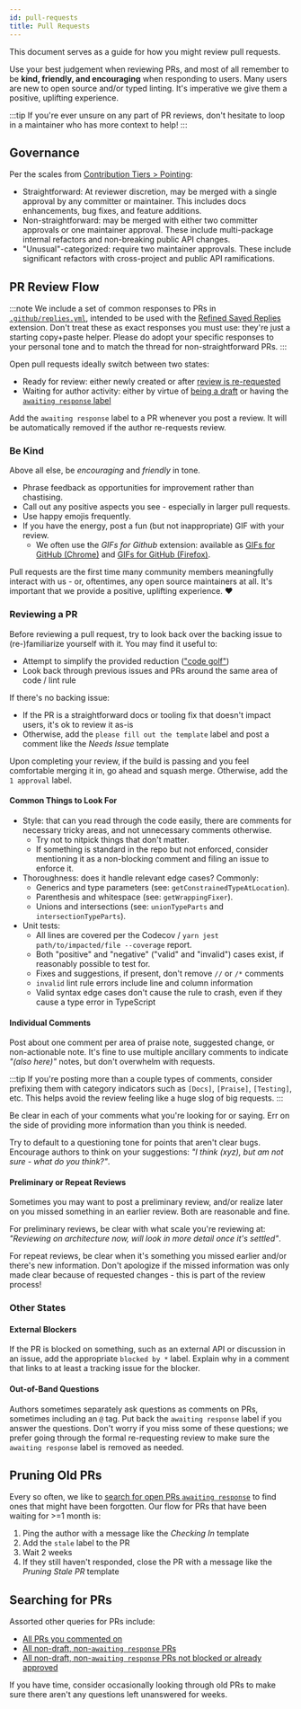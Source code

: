 ```yaml
---
id: pull-requests
title: Pull Requests
---
```


This document serves as a guide for how you might review pull requests.

Use your best judgement when reviewing PRs, and most of all remember to be **kind, friendly, and encouraging** when responding to users.
Many users are new to open source and/or typed linting.
It's imperative we give them a positive, uplifting experience.

:::tip
If you're ever unsure on any part of PR reviews, don't hesitate to loop in a maintainer who has more context to help!
:::

## Governance

Per the scales from [Contribution Tiers > Pointing](./Contributor_Tiers.mdx#pointing):

- Straightforward: At reviewer discretion, may be merged with a single approval by any committer or maintainer.
  This includes docs enhancements, bug fixes, and feature additions.
- Non-straightforward: may be merged with either two committer approvals or one maintainer approval.
  These include multi-package internal refactors and non-breaking public API changes.
- "Unusual"-categorized: require two maintainer approvals.
  These include significant refactors with cross-project and public API ramifications.

## PR Review Flow

:::note
We include a set of common responses to PRs in [`.github/replies.yml`](https://github.com/typescript-eslint/typescript-eslint/blob/main/.github/replies.yml), intended to be used with the [Refined Saved Replies](https://github.com/JoshuaKGoldberg/refined-saved-replies) extension.
Don't treat these as exact responses you must use: they're just a starting copy+paste helper.
Please do adopt your specific responses to your personal tone and to match the thread for non-straightforward PRs.
:::

Open pull requests ideally switch between two states:

- Ready for review: either newly created or after [review is re-requested](https://docs.github.com/en/pull-requests/collaborating-with-pull-requests/reviewing-changes-in-pull-requests/about-pull-request-reviews#re-requesting-a-review)
- Waiting for author activity: either by virtue of [being a draft](https://docs.github.com/en/pull-requests/collaborating-with-pull-requests/proposing-changes-to-your-work-with-pull-requests/about-pull-requests#draft-pull-requests) or having the [`awaiting response` label](https://github.com/typescript-eslint/typescript-eslint/pulls?q=is%3Apr+is%3Aopen+label%3A%22awaiting+response%22)

Add the `awaiting response` label to a PR whenever you post a review.
It will be automatically removed if the author re-requests review.

### Be Kind

Above all else, be _encouraging_ and _friendly_ in tone.

- Phrase feedback as opportunities for improvement rather than chastising.
- Call out any positive aspects you see - especially in larger pull requests.
- Use happy emojis frequently.
- If you have the energy, post a fun (but not inappropriate) GIF with your review.
  - We often use the _GIFs for Github_ extension: available as [GIFs for GitHub (Chrome)](https://chrome.google.com/webstore/detail/gifs-for-github/dkgjnpbipbdaoaadbdhpiokaemhlphep) and [GIFs for GitHub (Firefox)](https://addons.mozilla.org/en-US/firefox/addon/gifs-for-github).

Pull requests are the first time many community members meaningfully interact with us - or, oftentimes, any open source maintainers at all.
It's important that we provide a positive, uplifting experience. ❤️

### Reviewing a PR

Before reviewing a pull request, try to look back over the backing issue to (re-)familiarize yourself with it.
You may find it useful to:

- Attempt to simplify the provided reduction (["code golf"](https://en.wikipedia.org/wiki/Code_golf))
- Look back through previous issues and PRs around the same area of code / lint rule

If there's no backing issue:

- If the PR is a straightforward docs or tooling fix that doesn't impact users, it's ok to review it as-is
- Otherwise, add the `please fill out the template` label and post a comment like the _Needs Issue_ template

Upon completing your review, if the build is passing and you feel comfortable merging it in, go ahead and squash merge.
Otherwise, add the `1 approval` label.

#### Common Things to Look For

- Style: that can you read through the code easily, there are comments for necessary tricky areas, and not unnecessary comments otherwise.
  - Try not to nitpick things that don't matter.
  - If something is standard in the repo but not enforced, consider mentioning it as a non-blocking comment and filing an issue to enforce it.
- Thoroughness: does it handle relevant edge cases? Commonly:
  - Generics and type parameters (see: `getConstrainedTypeAtLocation`).
  - Parenthesis and whitespace (see: `getWrappingFixer`).
  - Unions and intersections (see: `unionTypeParts` and `intersectionTypeParts`).
- Unit tests:
  - All lines are covered per the Codecov / `yarn jest path/to/impacted/file --coverage` report.
  - Both "positive" and "negative" ("valid" and "invalid") cases exist, if reasonably possible to test for.
  - Fixes and suggestions, if present, don't remove `//` or `/*` comments
  - `invalid` lint rule errors include line and column information
  - Valid syntax edge cases don't cause the rule to crash, even if they cause a type error in TypeScript

#### Individual Comments

Post about one comment per area of praise note, suggested change, or non-actionable note.
It's fine to use multiple ancillary comments to indicate _"(also here)"_ notes, but don't overwhelm with requests.

:::tip
If you're posting more than a couple types of comments, consider prefixing them with category indicators such as `[Docs]`, `[Praise]`, `[Testing]`, etc.
This helps avoid the review feeling like a huge slog of big requests.
:::

Be clear in each of your comments what you're looking for or saying.
Err on the side of providing more information than you think is needed.

Try to default to a questioning tone for points that aren't clear bugs.
Encourage authors to think on your suggestions: _"I think (xyz), but am not sure - what do you think?"_.

#### Preliminary or Repeat Reviews

Sometimes you may want to post a preliminary review, and/or realize later on you missed something in an earlier review.
Both are reasonable and fine.

For preliminary reviews, be clear with what scale you're reviewing at: _"Reviewing on architecture now, will look in more detail once it's settled"_.

For repeat reviews, be clear when it's something you missed earlier and/or there's new information.
Don't apologize if the missed information was only made clear because of requested changes - this is part of the review process!

### Other States

#### External Blockers

If the PR is blocked on something, such as an external API or discussion in an issue, add the appropriate `blocked by *` label.
Explain why in a comment that links to at least a tracking issue for the blocker.

#### Out-of-Band Questions

Authors sometimes separately ask questions as comments on PRs, sometimes including an `@` tag.
Put back the `awaiting response` label if you answer the questions.
Don't worry if you miss some of these questions; we prefer going through the formal re-requesting review to make sure the `awaiting response` label is removed as needed.

## Pruning Old PRs

Every so often, we like to [search for open PRs `awaiting response`](https://github.com/typescript-eslint/typescript-eslint/pulls?q=is%3Aopen+is%3Apr+label%3A%22awaiting+response%22) to find ones that might have been forgotten.
Our flow for PRs that have been waiting for >=1 month is:

1. Ping the author with a message like the _Checking In_ template
2. Add the `stale` label to the PR
3. Wait 2 weeks
4. If they still haven't responded, close the PR with a message like the _Pruning Stale PR_ template

## Searching for PRs

Assorted other queries for PRs include:

- [All PRs you commented on](https://github.com/typescript-eslint/typescript-eslint/pulls?q=is%3Aopen+is%3Apr+commenter%3A%40me)
- [All non-draft, non-`awaiting response` PRs](https://github.com/typescript-eslint/typescript-eslint/pulls?q=is%3Aopen+is%3Apr+-label%3A%22awaiting+response%22+-is%3Adraft)
- [All non-draft, non-`awaiting response` PRs not blocked or already approved](https://github.com/typescript-eslint/typescript-eslint/pulls?q=is%3Aopen+is%3Apr+-label%3A%22awaiting+response%22+-is%3Adraft+-label%3A%22blocked+by+another+PR%22+-label%3A%22blocked+by+another+issue%22+-label%3A%22blocked+by+external+API%22+-review%3Aapproved+)

If you have time, consider occasionally looking through old PRs to make sure there aren't any questions left unanswered for weeks.
